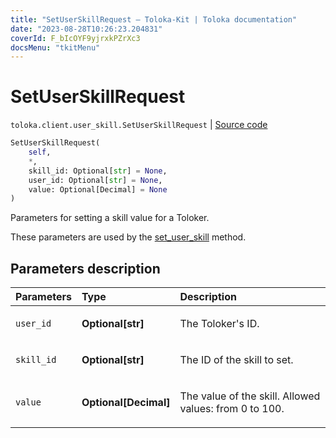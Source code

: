 ```yaml
---
title: "SetUserSkillRequest — Toloka-Kit | Toloka documentation"
date: "2023-08-28T10:26:23.204831"
coverId: F_bIcOYF9yjrxkPZrXc3
docsMenu: "tkitMenu"
---
```


# SetUserSkillRequest

`toloka.client.user_skill.SetUserSkillRequest` | [Source code](https://github.com/Toloka/toloka-kit/blob/v1.2.1/src/client/user_skill.py#L12)

```python
SetUserSkillRequest(
    self,
    *,
    skill_id: Optional[str] = None,
    user_id: Optional[str] = None,
    value: Optional[Decimal] = None
)
```

Parameters for setting a skill value for a Toloker.

These parameters are used by the [set_user_skill](/docs/toloka-kit/reference/toloka.client.TolokaClient.set_user_skill) method.

## Parameters description

| Parameters | Type | Description |
| :----------| :----| :-----------|
`user_id`|**Optional\[str\]**|<p>The Toloker's ID.</p>
`skill_id`|**Optional\[str\]**|<p>The ID of the skill to set.</p>
`value`|**Optional\[Decimal\]**|<p>The value of the skill. Allowed values: from 0 to 100.</p>